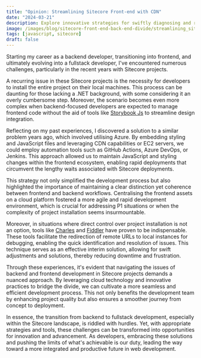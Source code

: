 ```yaml
---
title: "Opinion: Streamlining Sitecore Front-end with CDN"
date: "2024-03-21"
description: Explore innovative strategies for swiftly diagnosing and resolving Sitecore development challenges, bypassing the need for full project installation.
image: /images/blog/sitecore-front-end-back-end-divide/streamlining_sitecore.png
tags: [javascript, sitecore]
draft: false
---
```


Starting my career as a backend developer, transitioning into frontend, and ultimately evolving into a fullstack developer, I've encountered numerous challenges, particularly in the recent years with Sitecore projects.

A recurring issue in these Sitecore projects is the necessity for developers to install the entire project on their local machines. This process can be daunting for those lacking a .NET background, with some considering it an overly cumbersome step. Moreover, the scenario becomes even more complex when backend-focused developers are expected to manage frontend code without the aid of tools like [Storybook Js](https://storybook.js.org/) to streamline design integration.

Reflecting on my past experiences, I discovered a solution to a similar problem years ago, which involved utilising Azure. By embedding styling and JavaScript files and leveraging CDN capabilities or EC2 servers, we could employ automation tools such as GitHub Actions, Azure DevOps, or Jenkins. This approach allowed us to maintain JavaScript and styling changes within the frontend ecosystem, enabling rapid deployments that circumvent the lengthy waits associated with Sitecore deployments.

This strategy not only simplified the development process but also highlighted the importance of maintaining a clear distinction yet coherence between frontend and backend workflows. Centralising the frontend assets on a cloud platform fostered a more agile and rapid development environment, which is crucial for addressing P1 situations or when the complexity of project installation seems insurmountable.

Moreover, in situations where direct control over project installation is not an option, tools like [Charles](https://www.charlesproxy.com/) and [Fiddler](https://www.telerik.com/fiddler) have proven to be indispensable. These tools facilitate the redirection of remote URLs to local instances for debugging, enabling the quick identification and resolution of issues. This technique serves as an effective interim solution, allowing for swift adjustments and solutions, thereby reducing downtime and frustration.

Through these experiences, it's evident that navigating the issues of backend and frontend development in Sitecore projects demands a nuanced approach. By leveraging cloud technology and innovative practices to bridge the divide, we can cultivate a more seamless and efficient development process. This not only benefits the development team by enhancing project quality but also ensures a smoother journey from concept to deployment.

In essence, the transition from backend to fullstack development, especially within the Sitecore landscape, is riddled with hurdles. Yet, with appropriate strategies and tools, these challenges can be transformed into opportunities for innovation and advancement. As developers, embracing these solutions and pushing the limits of what's achievable is our duty, leading the way toward a more integrated and productive future in web development.
